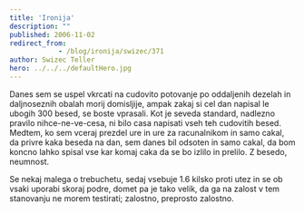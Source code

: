 ```yaml
---
title: 'Ironija'
description: ""
published: 2006-11-02
redirect_from: 
            - /blog/ironija/swizec/371
author: Swizec Teller
hero: ../../../defaultHero.jpg
---
```

Danes sem se uspel vkrcati na cudovito potovanje po oddaljenih dezelah in daljnoseznih obalah morij domisljije, ampak zakaj si cel dan napisal le ubogih 300 besed, se boste vprasali. Kot je seveda standard, nadlezno pravilo nihce-ne-ve-cesa, ni bilo casa napisati vseh teh cudovitih besed. Medtem, ko sem vceraj prezdel ure in ure za racunalnikom in samo cakal, da privre kaka beseda na dan, sem danes bil odsoten in samo cakal, da bom koncno lahko spisal vse kar komaj caka da se bo izlilo in prelilo. Z besedo, neumnost.

Se nekaj malega o trebuchetu, sedaj vsebuje 1.6 kilsko proti utez in se ob vsaki uporabi skoraj podre, domet pa je tako velik, da ga na zalost v tem stanovanju ne morem testirati; zalostno, preprosto zalostno.
